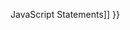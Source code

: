 {{Page_Title}}
{{Flags}}
{{Summary_Section|Suspends execution.

}}
{{JS_Syntax|Formats={{JS_Syntax_Format
|Format= debugger}}
}}
{{Remarks_Section
|Remarks=You can place debugger statements anywhere in procedures to suspend execution. Using the debugger statement is similar to setting a breakpoint in the code.

The debugger statement suspends execution, but it does not close any files or clear any variables.

'''Note''' -- The debugger statement has no effect unless the script is being debugged.
}}
{{Examples_Section
|Not_required=No
|Examples={{Single_Example
|Language=JavaScript
|Description=This example uses the debugger statement to suspend execution for each iteration through the for loop.

'''Note''' -- To run this example, you must have a script debugger installed and the script must run in debug mode.Internet Explorer 8 includes the JavaScript debugger. If you are using an earlier version of Internet Explorer, see [http://go.microsoft.com/fwlink/?LinkId=133801 How to: Enable and Start Script Debugging from Internet Explorer].

|Code= for(i = 1; i&lt;5; i++) {
    // Print i to the Output window.
    Debug.write("loop index is " + i);
    // Wait for user to resume.
    debugger
 }
}}}}
{{See_Also_Section
|Manual_links=* [[javascript/statements{{!}}JavaScript Statements]]
}}
{{Topics | JS Basic}}

{{External_Attribution
|Is_CC-BY-SA=No
|Sources=MSDN
|MDN_link=
|MSDN_link=http://msdn.microsoft.com/en-us/library/ie/0bwt76sk(v=vs.94).aspx
|HTML5Rocks_link=
}}
